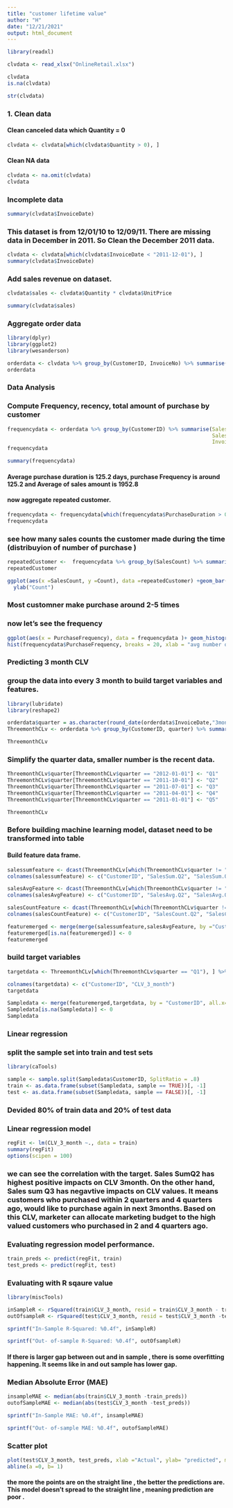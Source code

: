 ```yaml
---
title: "customer lifetime value"
author: "H"
date: "12/21/2021"
output: html_document
---
```


```r

library(readxl)

clvdata <- read_xlsx("OnlineRetail.xlsx")

clvdata
is.na(clvdata)
```

```r

str(clvdata)
```

### 1. Clean data 
#### Clean canceled data which Quantity = 0 
```r
clvdata <- clvdata[which(clvdata$Quantity > 0), ]

```
#### Clean NA data

```r
clvdata <- na.omit(clvdata)
clvdata
```
### Incomplete data 
```r
summary(clvdata$InvoiceDate)
```
### This dataset is from 12/01/10 to 12/09/11. There are missing data in December in 2011. So Clean the December 2011 data. 
```r
clvdata <- clvdata[which(clvdata$InvoiceDate < "2011-12-01"), ]
summary(clvdata$InvoiceDate)
```
### Add sales revenue on dataset. 
```r
clvdata$sales <- clvdata$Quantity * clvdata$UnitPrice

summary(clvdata$sales)
```
### Aggregate order data 
```r
library(dplyr)
library(ggplot2)
library(wesanderson)


```

```r
orderdata <- clvdata %>% group_by(CustomerID, InvoiceNo) %>% summarise(Sales = sum(sales), InvoiceDate =max(InvoiceDate))
orderdata
```
### Data Analysis 
### Compute Frequency, recency, total amount of purchase by customer 
```r
frequencydata <- orderdata %>% group_by(CustomerID) %>% summarise(Salesmin = min(Sales), Salesmax= max(Sales), Salessum = sum(Sales),
                                                                  SalesAvg =mean(Sales), SalesCount = n(), InvoiceDateMin =min(InvoiceDate),
                                                                  InvoiceDateMax =max(InvoiceDate), PurchaseDuration =as.double(floor(max(InvoiceDate)- min(InvoiceDate))), PurchaseFrequency = as.double(floor(max(InvoiceDate)- min(InvoiceDate)))/n())
frequencydata
```
```r
summary(frequencydata)
```
#### Average purchase duration is 125.2 days, purchase Frequency is around 125.2 and Average of  sales amount is 1952.8 
#### now aggregate repeated customer. 
```r
frequencydata <- frequencydata[which(frequencydata$PurchaseDuration > 0), ]
frequencydata
```
### see how many sales counts the customer made during the time (distribuyion of number of purchase )
```r
repeatedCustomer <-  frequencydata %>% group_by(SalesCount) %>% summarise(Count =n())
repeatedCustomer
```
```r
ggplot(aes(x =SalesCount, y =Count), data =repeatedCustomer) +geom_bar(width = 0.5, stat = "identity") + xlim(c(1, 20)) +xlab("Sales Count") +
  ylab("Count") 
```
### Most customner make purchase around 2-5 times 
### now let's see the frequency

```r
ggplot(aes(x = PurchaseFrequency), data = frequencydata )+ geom_histogram(binwidth = 10, fill = "blue") +  xlim(c(0,200)) + xlab ( "avg number of days between purchase")  + ylab ("count")
hist(frequencydata$PurchaseFrequency, breaks = 20, xlab = "avg number of days between purchase", ylab = "count", main ="")
```
### Predicting 3 month CLV
### group the data into every 3 month to build target variables and features. 
```r
library(lubridate)
library(reshape2)
```
```r
orderdata$quarter = as.character(round_date(orderdata$InvoiceDate,"3month"))
ThreemonthCLv <- orderdata %>% group_by(CustomerID, quarter) %>% summarise(SalesSum =sum(Sales), AvgSales = mean(Sales), SalesCount =n())
```
```r
ThreemonthCLv
```
### Simplify the quarter data, smaller number is the recent data. 
```r
ThreemonthCLv$quarter[ThreemonthCLv$quarter == "2012-01-01"] <- "Q1"
ThreemonthCLv$quarter[ThreemonthCLv$quarter == "2011-10-01"] <- "Q2"
ThreemonthCLv$quarter[ThreemonthCLv$quarter == "2011-07-01"] <- "Q3"
ThreemonthCLv$quarter[ThreemonthCLv$quarter == "2011-04-01"] <- "Q4"
ThreemonthCLv$quarter[ThreemonthCLv$quarter == "2011-01-01"] <- "Q5"
```
```r
ThreemonthCLv
```
### Before building machine learning model, dataset need to be transformed into  table  
#### Build feature data frame. 

```r
salessumfeature <- dcast(ThreemonthCLv[which(ThreemonthCLv$quarter != "Q1"), ], CustomerID ~ quarter, value.var = "SalesSum")
colnames(salessumfeature) <- c("CustomerID", "SalesSum.Q2", "SalesSum.Q3", "SalesSum.Q4", "SalesSum.Q5")
```
```r
salesAvgFeature <- dcast(ThreemonthCLv[which(ThreemonthCLv$quarter != "Q1"), ], CustomerID ~ quarter, value.var = "AvgSales")
colnames(salesAvgFeature) <- c("CustomerID", "SalesAvg.Q2", "SalesAvg.Q3", "SalesAvg.Q4", "SalesAvg.Q5")
```
```r
salesCountFeature <- dcast(ThreemonthCLv[which(ThreemonthCLv$quarter != "Q1"), ], CustomerID ~ quarter, value.var = "SalesCount")
colnames(salesCountFeature) <- c("CustomerID", "SalesCount.Q2", "SalesCount.Q3", "SalesCount.Q4", "SalesCount.Q5")
```
```r
featuremerged <- merge(merge(salessumfeature,salesAvgFeature, by ="CustomerID"), salesCountFeature, by ="CustomerID" )
featuremerged[is.na(featuremerged)] <- 0
featuremerged
```
### build target variables 
```r
targetdata <- ThreemonthCLv[which(ThreemonthCLv$quarter == "Q1"), ] %>% select(CustomerID, SalesSum)

colnames(targetdata) <- c("CustomerID", "CLV_3_month")
targetdata
```

```r
Sampledata <- merge(featuremerged,targetdata, by = "CustomerID", all.x= TRUE)
Sampledata[is.na(Sampledata)] <- 0
Sampledata
```
### Linear regression 
### split the sample set into train and test sets 

```r
library(caTools)
```
```r
sample <- sample.split(Sampledata$CustomerID, SplitRatio = .8)
train <- as.data.frame(subset(Sampledata, sample == TRUE))[, -1]
test <- as.data.frame(subset(Sampledata, sample == FALSE))[, -1]
```
### Devided 80% of train data and 20% of test data 

### Linear regression model 
```r
regFit <- lm(CLV_3_month ~., data = train)
summary(regFit)
options(scipen = 100)

```
### we can see the correlation with the target. Sales SumQ2 has highest positive impacts on CLV 3month. On the other hand, Sales sum Q3 has negavtive impacts on CLV values. It means customers who purchased within 2 quarters and 4 quarters ago, would like to purchase again in next 3months. Based on this CLV, marketer can allocate marketing budget to the high valued customers who purchased in 2 and 4 quarters ago. 

### Evaluating regression model performance. 
```r
train_preds <- predict(regFit, train)
test_preds <- predict(regFit, test)
```
### Evaluating with R sqaure value 
```r
library(miscTools)
```
```r
inSampleR <- rSquared(train$CLV_3_month, resid = train$CLV_3_month - train_preds)
outOfsampleR <- rSquared(test$CLV_3_month, resid = test$CLV_3_month -test_preds)

sprintf("In-Sample R-Squared: %0.4f", inSampleR)
```

```r
sprintf("Out- of-sample R-Squared: %0.4f", outOfsampleR)

```
#### If there is larger gap between out and in sample , there is some overfitting happening. It seems like in and out sample has lower gap. 

### Median Absolute Error (MAE)
```r
insampleMAE <- median(abs(train$CLV_3_month -train_preds))
outofSampleMAE <- median(abs(test$CLV_3_month -test_preds))
```
```r
sprintf("In-Sample MAE: %0.4f", insampleMAE)

```
```r
sprintf("Out- of-sample MAE: %0.4f", outofSampleMAE)

```
### Scatter plot 
```r
plot(test$CLV_3_month, test_preds, xlab ="Actual", ylab= "predicted", main = "out -of Sample Actual vs. Predicted")
abline(a =0, b= 1)
```
#### the more the points are on the straight line , the better the predictions are. This model doesn't spread to the straight line , meaning prediction are poor .
